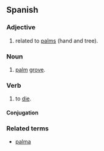 ==Spanish==

===Adjective===
{{es-adj|pl=palmares}}

# related to [[palm|palms]] (hand and tree).

===Noun===
{{es-noun-m}}

# [[palm]] [[grove]].

===Verb===
{{infl|es|verb}}

# {{context|colloquial}} to [[die]].

====Conjugation====
{{es-conj-ar|palm}}

===Related terms===
*[[palma]]